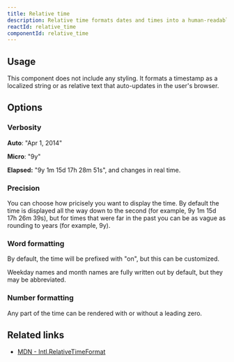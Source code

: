 ```yaml
---
title: Relative time
description: Relative time formats dates and times into a human-readable string.
reactId: relative_time
componentId: relative_time
---
```


## Usage

This component does not include any styling. It formats a timestamp as a localized string or as relative text that auto-updates in the user's browser.

## Options

### Verbosity

**Auto**: "Apr 1, 2014"

**Micro**: "9y"

**Elapsed:** "9y 1m 15d 17h 28m 51s", and changes in real time.

### Precision

You can choose how pricisely you want to display the time. By default the time is displayed all the way down to the second (for example, 9y 1m 15d 17h 26m 39s), but for times that were far in the past you can be as vague as rounding to years (for example, 9y).

### Word formatting

By default, the time will be prefixed with "on", but this can be customized.

Weekday names and month names are fully written out by default, but they may be abbreviated.

### Number formatting

Any part of the time can be rendered with or without a leading zero.

## Related links

- [MDN - Intl.RelativeTimeFormat](https://developer.mozilla.org/en-US/docs/Web/JavaScript/Reference/Global_Objects/Intl/RelativeTimeFormat)

